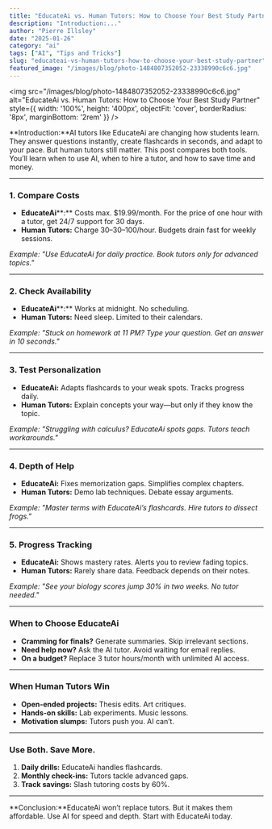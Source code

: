 ```yaml
---
title: "EducateAi vs. Human Tutors: How to Choose Your Best Study Partner"
description: "Introduction:..."
author: "Pierre Illsley"
date: "2025-01-26"
category: "ai"
tags: ["AI", "Tips and Tricks"]
slug: "educateai-vs-human-tutors-how-to-choose-your-best-study-partner"
featured_image: "/images/blog/photo-1484807352052-23338990c6c6.jpg"
---
```


<img
  src="/images/blog/photo-1484807352052-23338990c6c6.jpg"
  alt="EducateAi vs. Human Tutors: How to Choose Your Best Study Partner"
  style={{ width: '100%', height: '400px', objectFit: 'cover', borderRadius: '8px', marginBottom: '2rem' }}
/>


**Introduction:**AI tutors like EducateAi are changing how students learn. They answer questions instantly, create flashcards in seconds, and adapt to your pace. But human tutors still matter. This post compares both tools. You’ll learn when to use AI, when to hire a tutor, and how to save time and money.

---

### **1. Compare Costs**

- **EducateAi****:** Costs max. $19.99/month. For the price of one hour with a tutor, get 24/7 support for 30 days.
- **Human Tutors:** Charge 30–30–100/hour. Budgets drain fast for weekly sessions.

*Example:* *"Use EducateAi for daily practice. Book tutors only for advanced topics."*

---

### **2. Check Availability**

- **EducateAi****:** Works at midnight. No scheduling.
- **Human Tutors:** Need sleep. Limited to their calendars.

*Example:* *"Stuck on homework at 11 PM? Type your question. Get an answer in 10 seconds."*

---

### **3. Test Personalization**

- **EducateAi:** Adapts flashcards to your weak spots. Tracks progress daily.
- **Human Tutors:** Explain concepts your way—but only if they know the topic.

*Example:* *"Struggling with calculus? EducateAi spots gaps. Tutors teach workarounds."*

---

### **4. Depth of Help**

- **EducateAi:** Fixes memorization gaps. Simplifies complex chapters.
- **Human Tutors:** Demo lab techniques. Debate essay arguments.

*Example:* *"Master terms with EducateAi’s flashcards. Hire tutors to dissect frogs."*

---

### **5. Progress Tracking**

- **EducateAi:** Shows mastery rates. Alerts you to review fading topics.
- **Human Tutors:** Rarely share data. Feedback depends on their notes.

*Example:* *"See your biology scores jump 30% in two weeks. No tutor needed."*

---

### **When to Choose EducateAi**

- **Cramming for finals?** Generate summaries. Skip irrelevant sections.
- **Need help now?** Ask the AI tutor. Avoid waiting for email replies.
- **On a budget?** Replace 3 tutor hours/month with unlimited AI access.

---

### **When Human Tutors Win**

- **Open-ended projects:** Thesis edits. Art critiques.
- **Hands-on skills:** Lab experiments. Music lessons.
- **Motivation slumps:** Tutors push you. AI can’t.

---

### **Use Both. Save More.**

1. **Daily drills:** EducateAi handles flashcards.
2. **Monthly check-ins:** Tutors tackle advanced gaps.
3. **Track savings:** Slash tutoring costs by 60%.

---

**Conclusion:**EducateAi won’t replace tutors. But it makes them affordable. Use AI for speed and  depth. Start with EducateAi today.

